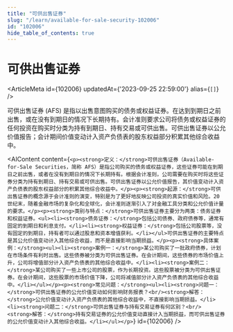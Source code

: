 ```yaml
---
title: "可供出售证券"
slug: "/learn/available-for-sale-security-102006"
id: "102006"
hide_table_of_contents: true
---
```



# 可供出售证券

<ArticleMeta id={102006} updatedAt={'2023-09-25 22:59:00'} alias={`[]`} />
<div className='border-solid border-b border-t-0 my-4 border-[var(--ifm-color-gray-300)]' />

可供出售证券 (AFS) 是指以出售意图购买的债务或权益证券。在达到到期日之前出售，或在没有到期日的情况下长期持有。会计准则要求公司将债务或权益证券的任何投资在购买时分类为持有到期日、持有交易或可供出售。可供出售证券以公允价值报告；会计期间价值变动计入资产负债表的股东权益部分积累其他综合收益中。

<AIContent content={`<p><strong>定义：</strong>可供出售证券（Available-for-Sale Securities，简称 AFS）是指公司购买的债务或权益证券，这些证券可能在到期日之前出售，或者在没有到期日的情况下长期持有。根据会计准则，公司需要在购买时将这些证券分类为持有到期日、持有交易或可供出售。可供出售证券以公允价值报告，其价值变动计入资产负债表的股东权益部分的积累其他综合收益中。</p><p><strong>起源：</strong>可供出售证券的概念源于会计准则的演变，特别是为了更好地反映公司投资的真实价值和风险。20 世纪末，随着金融市场的复杂化和全球化，会计准则逐渐引入了对金融工具分类和公允价值计量的要求。</p><p><strong>类别与特点：</strong>可供出售证券主要分为两类：债务证券和权益证券。<ul><li><strong>债务证券：</strong>包括公司债券、政府债券等，通常有固定的到期日和利息支付。</li><li><strong>权益证券：</strong>包括公司股票等，没有固定的到期日，持有者可以通过股息和资本增值获利。</li></ul>可供出售证券的主要特点是其公允价值变动计入其他综合收益，而不是直接影响当期损益。</p><p><strong>具体案例：</strong><ul><li><strong>案例一：</strong>某公司购买了一批政府债券，计划在市场条件有利时出售。这些债券被分类为可供出售证券。在会计期间，这些债券的市场价值上升，公司将增值部分计入资产负债表的其他综合收益中。</li><li><strong>案例二：</strong>某公司购买了一些上市公司的股票，作为长期投资。这些股票被分类为可供出售证券。在会计期间，这些股票的市场价值下降，公司将减值部分计入资产负债表的其他综合收益中。</li></ul></p><p><strong>常见问题：</strong><ul><li><strong>问题一：</strong>可供出售证券的公允价值变动如何影响财务报表？<br/><strong>解答：</strong>公允价值变动计入资产负债表的其他综合收益中，不直接影响当期损益。</li><li><strong>问题二：</strong>可供出售证券与持有交易证券有何区别？<br/><strong>解答：</strong>持有交易证券的公允价值变动直接计入当期损益，而可供出售证券的公允价值变动计入其他综合收益。</li></ul></p>`} id={102006} />
